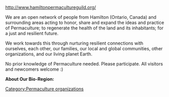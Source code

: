 http://www.hamiltonpermacultureguild.org/

We are an open network of people from Hamilton (Ontario, Canada) and surrounding areas acting to honor, share and expand the ideas and practice of Permaculture; to regenerate the health of the land and its inhabitants; for a just and resilient future. 

We work towards this through nurturing resilient connections with ourselves, each other, our families, our local and global communities, other organizations, and our living planet Earth. 

No prior knowledge of Permaculture needed. Please participate. All visitors and newcomers welcome :) 

'''About Our Bio-Region:'''

[[Category:Permaculture organizations]]